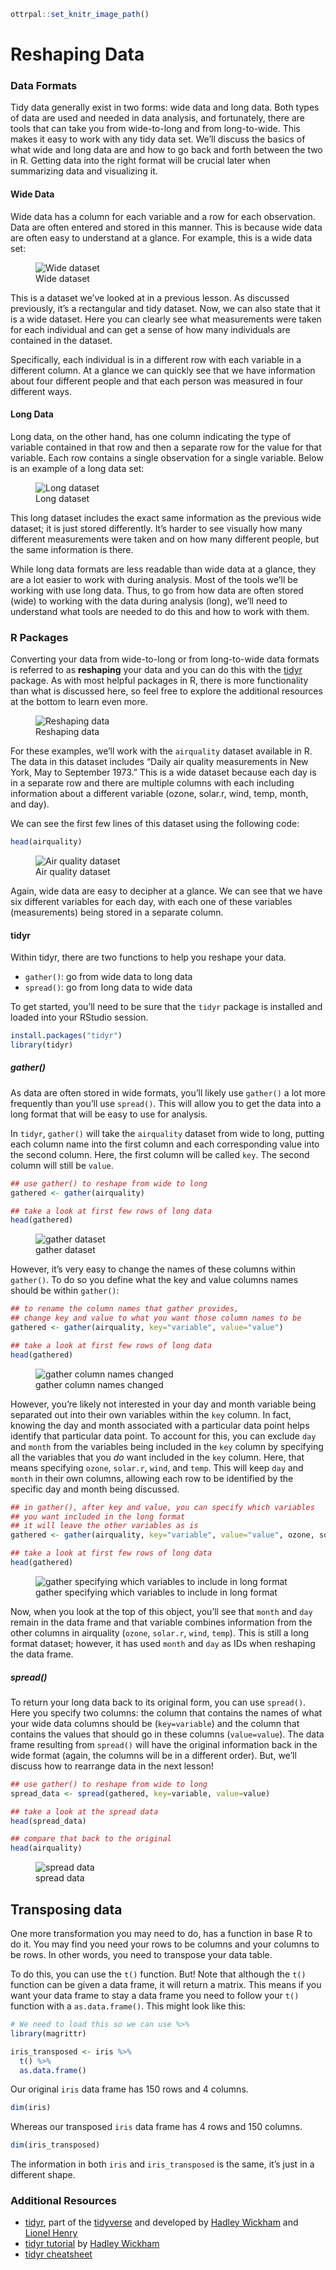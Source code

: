 ```r
ottrpal::set_knitr_image_path()
```
# Reshaping Data

### Data Formats

Tidy data generally exist in two forms: wide data and long data. Both types of data are used and needed in data analysis, and fortunately, there are tools that can take you from wide-to-long and from long-to-wide. This makes it easy to work with any tidy data set. We'll discuss the basics of what wide and long data are and how to go back and forth between the two in R. Getting data into the right format will be crucial later when summarizing data and visualizing it.

#### Wide Data

Wide data has a column for each variable and a row for each observation. Data are often entered and stored in this manner. This is because wide data are often easy to understand at a glance. For example, this is a wide data set:


![Wide dataset](https://docs.google.com/presentation/d/14msuN3MbQE6BSIaNu2ipv1-5ypgvWlxsGwn3jmpFyAI/export/png?id=14msuN3MbQE6BSIaNu2ipv1-5ypgvWlxsGwn3jmpFyAI&pageid=g2bfdb07292_0_151)

This is a dataset we've looked at in a previous lesson. As discussed previously, it's a rectangular and tidy dataset. Now, we can also state that it is a wide dataset. Here you can clearly see what measurements were taken for each individual and can get a sense of how many individuals are contained in the dataset.

Specifically, each individual is in a different row with each variable in a different column. At a glance we can quickly see that we have information about four different people and that each person was measured in four different ways.

#### Long Data

Long data, on the other hand, has one column indicating the type of variable contained in that row and then a separate row for the value for that variable. Each row contains a single observation for a single variable.  Below is an example of a long data set:


![Long dataset](https://docs.google.com/presentation/d/14msuN3MbQE6BSIaNu2ipv1-5ypgvWlxsGwn3jmpFyAI/export/png?id=14msuN3MbQE6BSIaNu2ipv1-5ypgvWlxsGwn3jmpFyAI&pageid=g38bb68a532_0_0)

This long dataset includes the exact same information as the previous wide dataset; it is just stored differently. It's harder to see visually how many different measurements were taken and on how many different people, but the same information is there.

While long data formats are less readable than wide data at a glance, they are a lot easier to work with during analysis. Most of the tools we'll be working with use long data. Thus, to go from how data are often stored (wide) to working with the data during analysis (long), we'll need to understand what tools are needed to do this and how to work with them.

### R Packages

Converting your data from wide-to-long or from long-to-wide data formats is referred to as **reshaping** your data and you can do this with the [tidyr](https://tidyr.tidyverse.org/) package. As with most helpful packages in R, there is more functionality than what is discussed here, so feel free to explore the additional resources at the bottom to learn even more.


![Reshaping data](https://docs.google.com/presentation/d/14msuN3MbQE6BSIaNu2ipv1-5ypgvWlxsGwn3jmpFyAI/export/png?id=14msuN3MbQE6BSIaNu2ipv1-5ypgvWlxsGwn3jmpFyAI&pageid=g38bb68a532_0_13)

For these examples, we'll work with the `airquality` dataset available in R. The data in this dataset includes "Daily air quality measurements in New York, May to September 1973." This is a wide dataset because each day is in a separate row and there are multiple columns with each including information about a different variable (ozone, solar.r, wind, temp, month, and day).

We can see the first few lines of this dataset using the following code:

```r
head(airquality)
```


![Air quality dataset](https://docs.google.com/presentation/d/14msuN3MbQE6BSIaNu2ipv1-5ypgvWlxsGwn3jmpFyAI/export/png?id=14msuN3MbQE6BSIaNu2ipv1-5ypgvWlxsGwn3jmpFyAI&pageid=g38bb68a532_0_4)

Again, wide data are easy to decipher at a glance. We can see that we have six different variables for each day, with each one of these variables (measurements) being stored in a separate column.

#### tidyr

Within tidyr, there are two functions to help you reshape your data.

* `gather()`: go from wide data to long data
* `spread()`: go from long data to wide data

To get started, you'll need to be sure that the `tidyr` package is installed and loaded into your RStudio session.

```r
install.packages("tidyr")
library(tidyr)
```

##### gather()

As data are often stored in wide formats, you'll likely use `gather()` a lot more frequently than you'll use `spread()`. This will allow you to get the data into a long format that will be easy to use for analysis.

In `tidyr`, `gather()` will take the `airquality` dataset from wide to long, putting each column name into the first column and each corresponding value into the second column. Here, the first column will be called `key`. The second column will still be `value`.

```r
## use gather() to reshape from wide to long
gathered <- gather(airquality)

## take a look at first few rows of long data
head(gathered)
```


![gather dataset](https://docs.google.com/presentation/d/14msuN3MbQE6BSIaNu2ipv1-5ypgvWlxsGwn3jmpFyAI/export/png?id=14msuN3MbQE6BSIaNu2ipv1-5ypgvWlxsGwn3jmpFyAI&pageid=g38bb68a532_0_205)

However, it's very easy to change the names of these columns within `gather()`. To do so you define what the key and value columns names should be within `gather()`:

```r
## to rename the column names that gather provides,
## change key and value to what you want those column names to be
gathered <- gather(airquality, key="variable", value="value")

## take a look at first few rows of long data
head(gathered)
```


![gather column names changed](https://docs.google.com/presentation/d/14msuN3MbQE6BSIaNu2ipv1-5ypgvWlxsGwn3jmpFyAI/export/png?id=14msuN3MbQE6BSIaNu2ipv1-5ypgvWlxsGwn3jmpFyAI&pageid=g38bb68a532_0_213)

However, you're likely not interested in your day and month variable being separated out into their own variables within the `key` column. In fact, knowing the day and month associated with a particular data point helps identify that particular data point. To account for this, you can exclude `day` and `month` from the variables being included in the `key` column by specifying all the variables that you *do* want included in the `key` column.  Here, that means specifying `ozone`, `solar.r`, `wind`, and `temp`. This will keep `day` and `month` in their own columns, allowing each row to be identified by the specific day and month being discussed.

```r
## in gather(), after key and value, you can specify which variables
## you want included in the long format
## it will leave the other variables as is
gathered <- gather(airquality, key="variable", value="value", ozone, solar.r, wind, temp)

## take a look at first few rows of long data
head(gathered)
```


![gather specifying which variables to include in long format](https://docs.google.com/presentation/d/14msuN3MbQE6BSIaNu2ipv1-5ypgvWlxsGwn3jmpFyAI/export/png?id=14msuN3MbQE6BSIaNu2ipv1-5ypgvWlxsGwn3jmpFyAI&pageid=g38bb68a532_0_222)

Now, when you look at the top of this object, you'll see that `month` and `day` remain in the data frame and that variable combines information from the other columns in airquality (`ozone`, `solar.r`, `wind`, `temp`). This is still a long format dataset; however, it has used `month` and `day` as IDs when reshaping the data frame.

##### spread()

To return your long data back to its original form, you can use `spread()`. Here you specify two columns: the column that contains the names of what your wide data columns should be (`key=variable`) and the column that contains the values that should go in these columns (`value=value`). The data frame resulting from `spread()` will have the original information back in the wide format (again, the columns will be in a different order). But, we'll discuss how to rearrange data in the next lesson!

```r
## use gather() to reshape from wide to long
spread_data <- spread(gathered, key=variable, value=value)

## take a look at the spread data
head(spread_data)

## compare that back to the original
head(airquality)
```


![spread data](https://docs.google.com/presentation/d/14msuN3MbQE6BSIaNu2ipv1-5ypgvWlxsGwn3jmpFyAI/export/png?id=14msuN3MbQE6BSIaNu2ipv1-5ypgvWlxsGwn3jmpFyAI&pageid=g38bb68a532_0_236)

## Transposing data

One more transformation you may need to do, has a function in base R to do it.
You may find you need your rows to be columns and your columns to be rows. In other words, you need to transpose your data table.

To do this, you can use the `t()` function. But! Note that although the `t()` function can be given a data frame, it will return a matrix. This means if you want your data frame to stay a data frame you need to follow your `t()` function with a `as.data.frame()`. This might look like this:

```r
# We need to load this so we can use %>%
library(magrittr)

iris_transposed <- iris %>%
  t() %>%
  as.data.frame()
```

Our original `iris` data frame has 150 rows and 4 columns.

```r
dim(iris)
```

Whereas our transposed `iris` data frame has 4 rows and 150 columns.

```r
dim(iris_transposed)
```

The information in both `iris` and `iris_transposed` is the same, it's just in a different shape.


### Additional Resources

* [tidyr](https://tidyr.tidyverse.org/), part of the [tidyverse](https://www.tidyverse.org/) and developed by [Hadley Wickham](http://hadley.nz/) and [Lionel Henry](https://github.com/lionel-)
* [tidyr tutorial](https://blog.rstudio.com/2014/07/22/introducing-tidyr/) by [Hadley Wickham](http://hadley.nz/)
* [tidyr cheatsheet](https://github.com/rstudio/cheatsheets/blob/main/tidyr.pdf)
